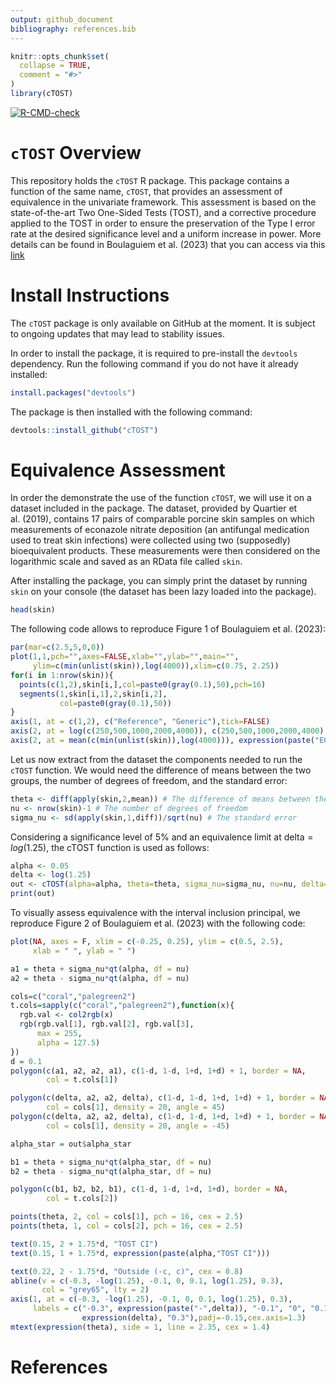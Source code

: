 ```yaml
---
output: github_document
bibliography: references.bib
---
```


<!-- README.md is generated from README.Rmd. Please edit this file -->

```r
knitr::opts_chunk$set(
  collapse = TRUE,
  comment = "#>"
)
library(cTOST)
```

 [![R-CMD-check](https://github.com/yboulag/cTOST/workflows/R-CMD-check/badge.svg)](https://github.com/yboulag/cTOST/actions)
 
# `cTOST` Overview

This repository holds the `cTOST` R package. This package contains a function of the same name, `cTOST`, that provides an assessment of equivalence in the univariate framework. This assessment is based on the state-of-the-art Two One-Sided Tests (TOST), and a corrective procedure applied to the TOST in order to ensure the preservation of the Type I error rate at the desired significance level and a uniform increase in power. More details can be found in Boulaguiem et al. (2023) that you can access via this [link](https://www.biorxiv.org/content/10.1101/2023.03.11.532179v2.full)

# Install Instructions

The `cTOST` package is only available on GitHub at the moment. It is subject to ongoing updates that may lead to stability issues.  

In order to install the package, it is required to pre-install the `devtools` dependency. Run the following command if you do not have it already installed:
```r
install.packages("devtools")
```
The package is then installed with the following command: 
```r
devtools::install_github("cTOST")
```

# Equivalence Assessment 

In order the demonstrate the use of the function `cTOST`, we will use it on a dataset included in the package. The dataset, provided by Quartier et al. (2019), contains $17$ pairs of comparable porcine skin samples on which measurements of econazole nitrate deposition (an antifungal medication used to treat skin infections) were collected using two (supposedly) bioequivalent products. These measurements were then considered on the logarithmic scale and saved as an RData file called `skin`. 

After installing the package, you can simply print the dataset by running `skin` on your console (the dataset has been lazy loaded into the package). 

```r
head(skin)
```

The following code allows to reproduce Figure 1 of Boulaguiem et al. (2023):

```r
par(mar=c(2.5,5,0,0))
plot(1,1,pch="",axes=FALSE,xlab="",ylab="",main="",
     ylim=c(min(unlist(skin)),log(4000)),xlim=c(0.75, 2.25))
for(i in 1:nrow(skin)){
  points(c(1,2),skin[i,],col=paste0(gray(0.1),50),pch=16)
  segments(1,skin[i,1],2,skin[i,2],
           col=paste0(gray(0.1),50))
}
axis(1, at = c(1,2), c("Reference", "Generic"),tick=FALSE)
axis(2, at = log(c(250,500,1000,2000,4000)), c(250,500,1000,2000,4000), las=2)
axis(2, at = mean(c(min(unlist(skin)),log(4000))), expression(paste("ECZ deposition (ng/cm"^2*")")),padj=-4.5, tick = FALSE)
```

Let us now extract from the dataset the components needed to run the `cTOST` function. We would need the difference of means between the two groups, the number of degrees of freedom, and the standard error:

```r
theta <- diff(apply(skin,2,mean)) # The difference of means between the two groups
nu <- nrow(skin)-1 # The number of degrees of freedom
sigma_nu <- sd(apply(skin,1,diff))/sqrt(nu) # The standard error
```

Considering a significance level of $5\%$ and an equivalence limit at $\text{delta}=log(1.25)$, the cTOST function is used as follows:

```r
alpha <- 0.05
delta <- log(1.25)
out <- cTOST(alpha=alpha, theta=theta, sigma_nu=sigma_nu, nu=nu, delta=delta)
print(out)
```

To visually assess equivalence with the interval inclusion principal, we reproduce Figure 2 of Boulaguiem et al. (2023) with the following code: 

```r
plot(NA, axes = F, xlim = c(-0.25, 0.25), ylim = c(0.5, 2.5),
     xlab = " ", ylab = " ")

a1 = theta + sigma_nu*qt(alpha, df = nu)
a2 = theta - sigma_nu*qt(alpha, df = nu)

cols=c("coral","palegreen2")
t.cols=sapply(c("coral","palegreen2"),function(x){
  rgb.val <- col2rgb(x)
  rgb(rgb.val[1], rgb.val[2], rgb.val[3],
      max = 255,
      alpha = 127.5)
})
d = 0.1
polygon(c(a1, a2, a2, a1), c(1-d, 1-d, 1+d, 1+d) + 1, border = NA,
        col = t.cols[1])

polygon(c(delta, a2, a2, delta), c(1-d, 1-d, 1+d, 1+d) + 1, border = NA,
        col = cols[1], density = 20, angle = 45)
polygon(c(delta, a2, a2, delta), c(1-d, 1-d, 1+d, 1+d) + 1, border = NA,
        col = cols[1], density = 20, angle = -45)

alpha_star = out$alpha_star

b1 = theta + sigma_nu*qt(alpha_star, df = nu)
b2 = theta - sigma_nu*qt(alpha_star, df = nu)

polygon(c(b1, b2, b2, b1), c(1-d, 1-d, 1+d, 1+d), border = NA,
        col = t.cols[2])

points(theta, 2, col = cols[1], pch = 16, cex = 2.5)
points(theta, 1, col = cols[2], pch = 16, cex = 2.5)

text(0.15, 2 + 1.75*d, "TOST CI")
text(0.15, 1 + 1.75*d, expression(paste(alpha,"TOST CI")))

text(0.22, 2 - 1.75*d, "Outside (-c, c)", cex = 0.8)
abline(v = c(-0.3, -log(1.25), -0.1, 0, 0.1, log(1.25), 0.3),
       col = "grey65", lty = 2)
axis(1, at = c(-0.3, -log(1.25), -0.1, 0, 0.1, log(1.25), 0.3),
     labels = c("-0.3", expression(paste("-",delta)), "-0.1", "0", "0.1",
                expression(delta), "0.3"),padj=-0.15,cex.axis=1.3)
mtext(expression(theta), side = 1, line = 2.35, cex = 1.4)

``` 

# References









